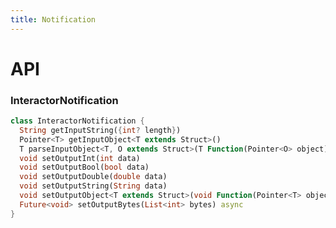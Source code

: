 ```yaml
---
title: Notification
---
```


# API

### InteractorNotification 

```dart title="Declaration"
class InteractorNotification {
  String getInputString({int? length})
  Pointer<T> getInputObject<T extends Struct>()
  T parseInputObject<T, O extends Struct>(T Function(Pointer<O> object) mapper) 
  void setOutputInt(int data)
  void setOutputBool(bool data)
  void setOutputDouble(double data)
  void setOutputString(String data)
  void setOutputObject<T extends Struct>(void Function(Pointer<T> object) configurator)
  Future<void> setOutputBytes(List<int> bytes) async
}

```